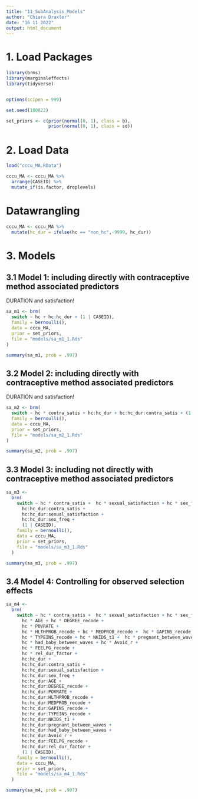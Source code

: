 ```yaml
---
title: "11_SubAnalysis_Models"
author: "Chiara Draxler"
date: "16 11 2022"
output: html_document
---
```

# 1. Load Packages
```r
library(brms)
library(marginaleffects)
library(tidyverse)


options(scipen = 999)

set.seed(180822)

set_priors <- c(prior(normal(0, 1), class = b),
                prior(normal(0, 1), class = sd))
```

# 2. Load Data
```r
load("cccu_MA.RData")

cccu_MA <- cccu_MA %>%
  arrange(CASEID) %>%
  mutate_if(is.factor, droplevels)
```

# Datawrangling
```r
cccu_MA <- cccu_MA %>%
  mutate(hc_dur = ifelse(hc == "non_hc",-9999, hc_dur))
```

# 3. Models

## 3.1 Model 1: including directly with contraceptive method associated predictors

DURATION and satisfaction!

```r
sa_m1 <- brm(
  switch ~ hc + hc:hc_dur + (1 | CASEID),
  family = bernoulli(),
  data = cccu_MA,
  prior = set_priors,
  file = "models/sa_m1_1.Rds"
)

summary(sa_m1, prob = .997)
```

## 3.2 Model 2: including directly with contraceptive method associated predictors

DURATION and satisfaction!

```r
sa_m2 <- brm(
  switch ~ hc * contra_satis + hc:hc_dur + hc:hc_dur:contra_satis + (1 | CASEID),
  family = bernoulli(),
  data = cccu_MA,
  prior = set_priors,
  file = "models/sa_m2_1.Rds"
)

summary(sa_m2, prob = .997)
```


## 3.3 Model 3: including not directly with contraceptive method associated predictors
```r
sa_m3 <-
  brm(
    switch ~ hc * contra_satis +  hc * sexual_satisfaction + hc * sex_freq + hc:hc_dur +
      hc:hc_dur:contra_satis +
      hc:hc_dur:sexual_satisfaction +
      hc:hc_dur:sex_freq +
      (1 | CASEID),
    family = bernoulli(),
    data = cccu_MA,
    prior = set_priors,
    file = "models/sa_m3_1.Rds"
  )

summary(sa_m3, prob = .997)
```

## 3.4 Model 4: Controlling for observed selection effects
```r
sa_m4 <-
  brm(
    switch ~ hc * contra_satis +  hc * sexual_satisfaction + hc * sex_freq +
      hc * AGE + hc * DEGREE_recode +
      hc * POVRATE +
      hc * HLTHPROB_recode + hc * MEDPROB_recode +  hc * GAPINS_recode +
      hc * TYPEINS_recode + hc * NKIDS_t1 +  hc * pregnant_between_waves +
      hc * had_baby_between_waves + hc * Avoid_r +
      hc * FEELPG_recode +
      hc * rel_dur_factor +
      hc:hc_dur +
      hc:hc_dur:contra_satis +
      hc:hc_dur:sexual_satisfaction +
      hc:hc_dur:sex_freq +
      hc:hc_dur:AGE +
      hc:hc_dur:DEGREE_recode +
      hc:hc_dur:POVRATE +
      hc:hc_dur:HLTHPROB_recode +
      hc:hc_dur:MEDPROB_recode +
      hc:hc_dur:GAPINS_recode +
      hc:hc_dur:TYPEINS_recode +
      hc:hc_dur:NKIDS_t1 +
      hc:hc_dur:pregnant_between_waves +
      hc:hc_dur:had_baby_between_waves +
      hc:hc_dur:Avoid_r +
      hc:hc_dur:FEELPG_recode +
      hc:hc_dur:rel_dur_factor +
      (1 | CASEID),
    family = bernoulli(),
    data = cccu_MA,
    prior = set_priors,
    file = "models/sa_m4_1.Rds"
  )

summary(sa_m4, prob = .997)
```


